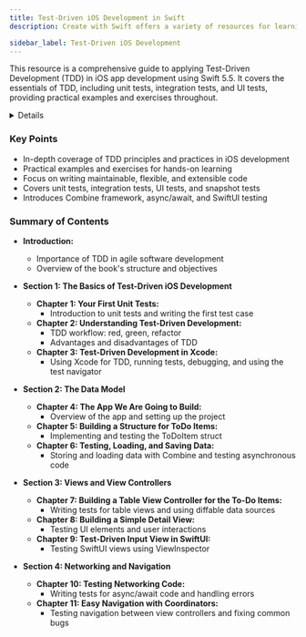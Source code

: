 ```yaml
---
title: Test-Driven iOS Development in Swift
description: Create with Swift offers a variety of resources for learning Swift programming, including tutorials, code snippets, and collaborative workshops. It aims to make Swift accessible to all developers, emphasizing innovation and community engagement.

sidebar_label: Test-Driven iOS Development
---
```


This resource is a comprehensive guide to applying Test-Driven Development (TDD) in iOS app development using Swift 5.5. It covers the essentials of TDD, including unit tests, integration tests, and UI tests, providing practical examples and exercises throughout.

<details>
**URL:** https://www.oreilly.com/library/view/test-driven-ios-development/9781803232485/

**Published:** March 2022  
**Last Updated:** March 2022

**Authors:** `Dr. Dominik Hauser`

**Tags:**  
`TDD`, `Swift`, `iOS Development`, `Unit Testing`, `Xcode`, `Combine`, `SwiftUI`
</details>

### Key Points
- In-depth coverage of TDD principles and practices in iOS development
- Practical examples and exercises for hands-on learning
- Focus on writing maintainable, flexible, and extensible code
- Covers unit tests, integration tests, UI tests, and snapshot tests
- Introduces Combine framework, async/await, and SwiftUI testing

### Summary of Contents
- **Introduction:** 
  - Importance of TDD in agile software development
  - Overview of the book's structure and objectives
  
- **Section 1: The Basics of Test-Driven iOS Development**
  - **Chapter 1: Your First Unit Tests:** 
    - Introduction to unit tests and writing the first test case
  - **Chapter 2: Understanding Test-Driven Development:** 
    - TDD workflow: red, green, refactor
    - Advantages and disadvantages of TDD
  - **Chapter 3: Test-Driven Development in Xcode:** 
    - Using Xcode for TDD, running tests, debugging, and using the test navigator

- **Section 2: The Data Model**
  - **Chapter 4: The App We Are Going to Build:** 
    - Overview of the app and setting up the project
  - **Chapter 5: Building a Structure for ToDo Items:** 
    - Implementing and testing the ToDoItem struct
  - **Chapter 6: Testing, Loading, and Saving Data:** 
    - Storing and loading data with Combine and testing asynchronous code

- **Section 3: Views and View Controllers**
  - **Chapter 7: Building a Table View Controller for the To-Do Items:** 
    - Writing tests for table views and using diffable data sources
  - **Chapter 8: Building a Simple Detail View:** 
    - Testing UI elements and user interactions
  - **Chapter 9: Test-Driven Input View in SwiftUI:** 
    - Testing SwiftUI views using ViewInspector

- **Section 4: Networking and Navigation**
  - **Chapter 10: Testing Networking Code:** 
    - Writing tests for async/await code and handling errors
  - **Chapter 11: Easy Navigation with Coordinators:** 
    - Testing navigation between view controllers and fixing common bugs

<LinkCard title="Link to the Book" href="https://www.oreilly.com/library/view/test-driven-ios-development/9781803232485/" />